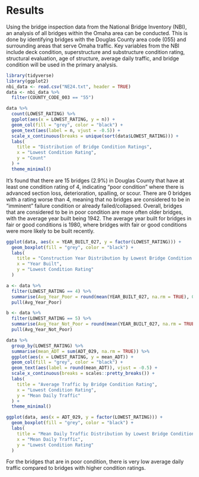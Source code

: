 # Results

Using the bridge inspection data from the National Bridge Inventory (NBI), an analysis of all bridges within the Omaha area can be conducted. This is done by identifying bridges with the Douglas County area code (055) and surrounding areas that serve Omaha traffic. Key variables from the NBI include deck condition, superstructure and substructure condition rating, structural evaluation, age of structure, average daily traffic, and bridge condition will be used in the primary analysis.

```r
library(tidyverse)
library(ggplot2)
nbi_data <- read.csv("NE24.txt", header = TRUE)
data <- nbi_data %>%
  filter(COUNTY_CODE_003 == "55")
```

```r
data %>%
  count(LOWEST_RATING) %>%
  ggplot(aes(x = LOWEST_RATING, y = n)) +
  geom_col(fill = "grey", color = "black") +
  geom_text(aes(label = n, vjust = -0.5)) +
  scale_x_continuous(breaks = unique(sort(data$LOWEST_RATING))) +
  labs(
    title = "Distribution of Bridge Condition Ratings",
    x = "Lowest Condition Rating",
    y = "Count"
  ) +
  theme_minimal()
```

It's found that there are 15 bridges (2.9%) in Douglas County that have at least one condition rating of 4, indicating "poor condition" where there is advanced section loss, deterioration, spalling, or scour. There are 0 bridges with a rating worse than 4, meaning that no bridges are considered to be in "imminent" failure condition or already failed/collapsed. Overall, bridges that are considered to be in poor condition are more often older bridges, with the average year built being 1942. The average year built for bridges in fair or good conditions is 1980, where bridges with fair or good conditions were more likely to be built recently.

```r
ggplot(data, aes(x = YEAR_BUILT_027, y = factor(LOWEST_RATING))) +
  geom_boxplot(fill = "grey", color = "black") +
  labs(
    title = "Construction Year Distribution by Lowest Bridge Condition Rating",
    x = "Year Built",
    y = "Lowest Condition Rating"
  )

a <- data %>% 
  filter(LOWEST_RATING == 4) %>% 
  summarise(Avg_Year_Poor = round(mean(YEAR_BUILT_027, na.rm = TRUE), 0)) %>%
  pull(Avg_Year_Poor)

b <- data %>% 
  filter(LOWEST_RATING == 5) %>% 
  summarise(Avg_Year_Not_Poor = round(mean(YEAR_BUILT_027, na.rm = TRUE), 0)) %>% 
  pull(Avg_Year_Not_Poor)

data %>%
  group_by(LOWEST_RATING) %>%
  summarise(mean_ADT = sum(ADT_029, na.rm = TRUE)) %>%
  ggplot(aes(x = LOWEST_RATING, y = mean_ADT)) +
  geom_col(fill = "grey", color = "black") +
  geom_text(aes(label = round(mean_ADT)), vjust = -0.5) +
  scale_x_continuous(breaks = scales::pretty_breaks()) +
  labs(
    title = "Average Traffic by Bridge Condition Rating",
    x = "Lowest Condition Rating",
    y = "Mean Daily Traffic"
  ) +
  theme_minimal()

ggplot(data, aes(x = ADT_029, y = factor(LOWEST_RATING))) +
  geom_boxplot(fill = "grey", color = "black") +
  labs(
    title = "Mean Daily Traffic Distribution by Lowest Bridge Condition Rating",
    x = "Mean Daily Traffic",
    y = "Lowest Condition Rating"
  )
```

For the bridges that are in poor condition, there is very low average daily traffic compared to bridges with higher condition ratings.
